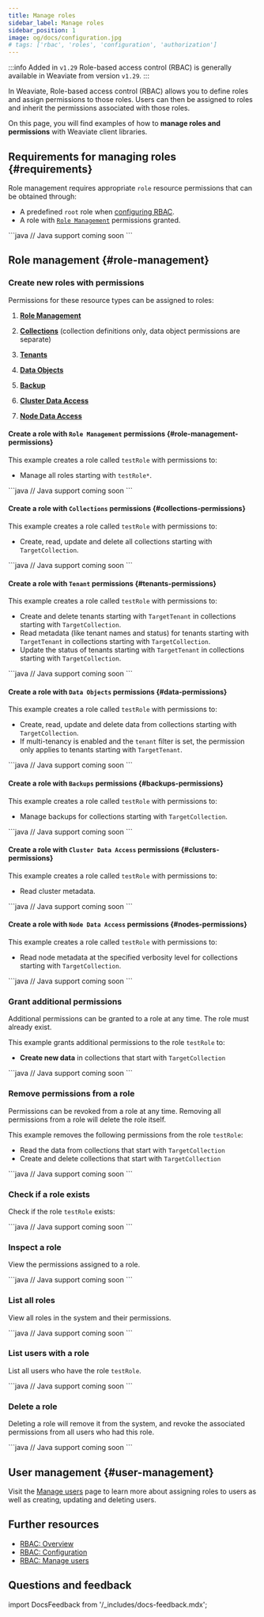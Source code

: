 ```yaml
---
title: Manage roles
sidebar_label: Manage roles
sidebar_position: 1
image: og/docs/configuration.jpg
# tags: ['rbac', 'roles', 'configuration', 'authorization']
---
```



:::info Added in `v1.29`
Role-based access control (RBAC) is generally available in Weaviate from version `v1.29`.
:::

In Weaviate, Role-based access control (RBAC) allows you to define roles and assign permissions to those roles. Users can then be assigned to roles and inherit the permissions associated with those roles.

On this page, you will find examples of how to **manage roles and permissions** with Weaviate client libraries.


<ConfigureRbac />

## Requirements for managing roles <i class="fa-solid fa-key"></i> {#requirements}

Role management requires appropriate `role` resource permissions that can be obtained through:

- A predefined `root` role when [configuring RBAC](/developers/weaviate/configuration/rbac/configuration).
- A role with [`Role Management`](#role-management-permissions) permissions granted.

<Tabs groupId="languages">
  <TabItem value="py" label="Python Client v4">
    <FilteredTextBlock
      text={RolePyCode}
      startMarker="# START AdminClient"
      endMarker="# END AdminClient"
      language="py"
    />
  </TabItem>
  <TabItem value="js" label="JS/TS Client v3">
    <FilteredTextBlock
      text={RoleTSCode}
      startMarker="// START AdminClient"
      endMarker="// END AdminClient"
      language="ts"
    />
  </TabItem>
  <TabItem value="go" label="Go">
    <FilteredTextBlock
      text={RoleGoCode}
      startMarker="// START AdminClient"
      endMarker="// END AdminClient"
      language="go"
    />
  </TabItem>
  <TabItem value="java" label="Java">
    ```java // Java support coming soon ```
  </TabItem>
</Tabs>

## Role management <i class="fa-solid fa-user-shield"></i> {#role-management}

### Create new roles with permissions

Permissions for these resource types can be assigned to roles:

1. [**Role Management**](#role-management-permissions)

1. [**Collections**](#collections-permissions) (collection definitions only, data object permissions are separate)

1. [**Tenants**](#tenants-permissions)

1. [**Data Objects**](#data-permissions)

1. [**Backup**](#backups-permissions)

1. [**Cluster Data Access**](#clusters-permissions)

1. [**Node Data Access**](#nodes-permissions)

#### Create a role with `Role Management` permissions {#role-management-permissions}

This example creates a role called `testRole` with permissions to:

- Manage all roles starting with `testRole*`.

<Tabs groupId="languages">
  <TabItem value="py" label="Python Client v4">
    <FilteredTextBlock
      text={RolePyCode}
      startMarker="# START AddManageRolesPermission"
      endMarker="# END AddManageRolesPermission"
      language="py"
    />
  </TabItem>
  <TabItem value="js" label="JS/TS Client v3">
    <FilteredTextBlock
      text={RoleTSCode}
      startMarker="// START AddManageRolesPermission"
      endMarker="// END AddManageRolesPermission"
      language="ts"
    />
  </TabItem>
  <TabItem value="go" label="Go">
    <FilteredTextBlock
      text={RoleGoCode}
      startMarker="// START AddManageRolesPermission"
      endMarker="// END AddManageRolesPermission"
      language="go"
    />
  </TabItem>
  <TabItem value="java" label="Java">
    ```java // Java support coming soon ```
  </TabItem>
</Tabs>

#### Create a role with `Collections` permissions {#collections-permissions}

This example creates a role called `testRole` with permissions to:

- Create, read, update and delete all collections starting with `TargetCollection`.

<Tabs groupId="languages">
  <TabItem value="py" label="Python Client v4">
    <FilteredTextBlock
      text={RolePyCode}
      startMarker="# START AddCollectionsPermission"
      endMarker="# END AddCollectionsPermission"
      language="py"
    />
  </TabItem>
  <TabItem value="js" label="JS/TS Client v3">
    <FilteredTextBlock
      text={RoleTSCode}
      startMarker="// START AddCollectionsPermission"
      endMarker="// END AddCollectionsPermission"
      language="ts"
    />
  </TabItem>
  <TabItem value="go" label="Go">
    <FilteredTextBlock
      text={RoleGoCode}
      startMarker="// START AddCollectionsPermission"
      endMarker="// END AddCollectionsPermission"
      language="go"
    />
  </TabItem>
  <TabItem value="java" label="Java">
    ```java // Java support coming soon ```
  </TabItem>
</Tabs>

#### Create a role with `Tenant` permissions {#tenants-permissions}

This example creates a role called `testRole` with permissions to:

- Create and delete tenants starting with `TargetTenant` in collections starting with `TargetCollection`.
- Read metadata (like tenant names and status) for tenants starting with `TargetTenant` in collections starting with `TargetCollection`.
- Update the status of tenants starting with `TargetTenant` in collections starting with `TargetCollection`.

<Tabs groupId="languages">
  <TabItem value="py" label="Python Client v4">
    <FilteredTextBlock
      text={RolePyCode}
      startMarker="# START AddTenantPermission"
      endMarker="# END AddTenantPermission"
      language="py"
    />
  </TabItem>
  <TabItem value="js" label="JS/TS Client v3">
    <FilteredTextBlock
      text={RoleTSCode}
      startMarker="// START AddTenantPermission"
      endMarker="// END AddTenantPermission"
      language="ts"
    />
  </TabItem>
  <TabItem value="go" label="Go">
    <FilteredTextBlock
      text={RoleGoCode}
      startMarker="// START AddTenantPermission"
      endMarker="// END AddTenantPermission"
      language="go"
    />
  </TabItem>
  <TabItem value="java" label="Java">
    ```java // Java support coming soon ```
  </TabItem>
</Tabs>

#### Create a role with `Data Objects` permissions {#data-permissions}

This example creates a role called `testRole` with permissions to:

- Create, read, update and delete data from collections starting with `TargetCollection`.
- If multi-tenancy is enabled and the `tenant` filter is set, the permission only applies to tenants starting with `TargetTenant`.

<Tabs groupId="languages">
  <TabItem value="py" label="Python Client v4">
    <FilteredTextBlock
      text={RolePyCode}
      startMarker="# START AddDataObjectPermission"
      endMarker="# END AddDataObjectPermission"
      language="py"
    />
  </TabItem>
  <TabItem value="js" label="JS/TS Client v3">
    <FilteredTextBlock
      text={RoleTSCode}
      startMarker="// START AddDataObjectPermission"
      endMarker="// END AddDataObjectPermission"
      language="ts"
    />
  </TabItem>
  <TabItem value="go" label="Go">
    <FilteredTextBlock
      text={RoleGoCode}
      startMarker="// START AddDataObjectPermission"
      endMarker="// END AddDataObjectPermission"
      language="go"
    />
  </TabItem>
  <TabItem value="java" label="Java">
    ```java // Java support coming soon ```
  </TabItem>
</Tabs>

#### Create a role with `Backups` permissions {#backups-permissions}

This example creates a role called `testRole` with permissions to:

- Manage backups for collections starting with `TargetCollection`.

<Tabs groupId="languages">
  <TabItem value="py" label="Python Client v4">
    <FilteredTextBlock
      text={RolePyCode}
      startMarker="# START AddBackupPermission"
      endMarker="# END AddBackupPermission"
      language="py"
    />
  </TabItem>
  <TabItem value="js" label="JS/TS Client v3">
    <FilteredTextBlock
      text={RoleTSCode}
      startMarker="// START AddBackupPermission"
      endMarker="// END AddBackupPermission"
      language="ts"
    />
  </TabItem>
  <TabItem value="go" label="Go">
    <FilteredTextBlock
      text={RoleGoCode}
      startMarker="// START AddBackupPermission"
      endMarker="// END AddBackupPermission"
      language="go"
    />
  </TabItem>
  <TabItem value="java" label="Java">
    ```java // Java support coming soon ```
  </TabItem>
</Tabs>

#### Create a role with `Cluster Data Access` permissions {#clusters-permissions}

This example creates a role called `testRole` with permissions to:

- Read cluster metadata.

<Tabs groupId="languages">
  <TabItem value="py" label="Python Client v4">
    <FilteredTextBlock
      text={RolePyCode}
      startMarker="# START AddClusterPermission"
      endMarker="# END AddClusterPermission"
      language="py"
    />
  </TabItem>
  <TabItem value="js" label="JS/TS Client v3">
    <FilteredTextBlock
      text={RoleTSCode}
      startMarker="// START AddClusterPermission"
      endMarker="// END AddClusterPermission"
      language="ts"
    />
  </TabItem>
  <TabItem value="go" label="Go">
    <FilteredTextBlock
      text={RoleGoCode}
      startMarker="// START AddClusterPermission"
      endMarker="// END AddClusterPermission"
      language="go"
    />
  </TabItem>
  <TabItem value="java" label="Java">
    ```java // Java support coming soon ```
  </TabItem>
</Tabs>

#### Create a role with `Node Data Access` permissions {#nodes-permissions}

This example creates a role called `testRole` with permissions to:

- Read node metadata at the specified verbosity level for collections starting with `TargetCollection`.

<Tabs groupId="languages">
  <TabItem value="py" label="Python Client v4">
    <FilteredTextBlock
      text={RolePyCode}
      startMarker="# START AddNodesPermission"
      endMarker="# END AddNodesPermission"
      language="py"
    />
  </TabItem>
  <TabItem value="js" label="JS/TS Client v3">
    <FilteredTextBlock
      text={RoleTSCode}
      startMarker="// START AddNodesPermission"
      endMarker="// END AddNodesPermission"
      language="ts"
    />
  </TabItem>
  <TabItem value="go" label="Go">
    <FilteredTextBlock
      text={RoleGoCode}
      startMarker="// START AddNodesPermission"
      endMarker="// END AddNodesPermission"
      language="go"
    />
  </TabItem>
  <TabItem value="java" label="Java">
    ```java // Java support coming soon ```
  </TabItem>
</Tabs>

### Grant additional permissions

Additional permissions can be granted to a role at any time. The role must already exist.

This example grants additional permissions to the role `testRole` to:

- **Create new data** in collections that start with `TargetCollection`

<Tabs groupId="languages">
  <TabItem value="py" label="Python Client v4">
    <FilteredTextBlock
      text={RolePyCode}
      startMarker="# START AddRoles"
      endMarker="# END AddRoles"
      language="py"
    />
  </TabItem>
  <TabItem value="js" label="JS/TS Client v3">
    <FilteredTextBlock
      text={RoleTSCode}
      startMarker="// START AddRoles"
      endMarker="// END AddRoles"
      language="ts"
    />
  </TabItem>
  <TabItem value="go" label="Go">
    <FilteredTextBlock
      text={RoleGoCode}
      startMarker="// START AddRoles"
      endMarker="// END AddRoles"
      language="go"
    />
  </TabItem>
  <TabItem value="java" label="Java">
    ```java // Java support coming soon ```
  </TabItem>
</Tabs>

### Remove permissions from a role

Permissions can be revoked from a role at any time. Removing all permissions from a role will delete the role itself.

This example removes the following permissions from the role `testRole`:

- Read the data from collections that start with `TargetCollection`
- Create and delete collections that start with `TargetCollection`

<Tabs groupId="languages">
  <TabItem value="py" label="Python Client v4">
    <FilteredTextBlock
      text={RolePyCode}
      startMarker="# START RemovePermissions"
      endMarker="# END RemovePermissions"
      language="py"
    />
  </TabItem>
  <TabItem value="js" label="JS/TS Client v3">
    <FilteredTextBlock
      text={RoleTSCode}
      startMarker="// START RemovePermissions"
      endMarker="// END RemovePermissions"
      language="ts"
    />
  </TabItem>
  <TabItem value="go" label="Go">
    <FilteredTextBlock
      text={RoleGoCode}
      startMarker="// START RemovePermissions"
      endMarker="// END RemovePermissions"
      language="go"
    />
  </TabItem>
  <TabItem value="java" label="Java">
    ```java // Java support coming soon ```
  </TabItem>
</Tabs>

### Check if a role exists

Check if the role `testRole` exists:

<Tabs groupId="languages">
  <TabItem value="py" label="Python Client v4">
    <FilteredTextBlock
      text={RolePyCode}
      startMarker="# START CheckRoleExists"
      endMarker="# END CheckRoleExists"
      language="py"
    />
  </TabItem>
  <TabItem value="js" label="JS/TS Client v3">
    <FilteredTextBlock
      text={RoleTSCode}
      startMarker="// START CheckRoleExists"
      endMarker="// END CheckRoleExists"
      language="ts"
    />
  </TabItem>
  <TabItem value="go" label="Go">
    <FilteredTextBlock
      text={RoleGoCode}
      startMarker="// START CheckRoleExists"
      endMarker="// END CheckRoleExists"
      language="go"
    />
  </TabItem>
  <TabItem value="java" label="Java">
    ```java // Java support coming soon ```
  </TabItem>
</Tabs>

### Inspect a role

View the permissions assigned to a role.

<Tabs groupId="languages">
  <TabItem value="py" label="Python Client v4">
    <FilteredTextBlock
      text={RolePyCode}
      startMarker="# START InspectRole"
      endMarker="# END InspectRole"
      language="py"
    />
  </TabItem>
  <TabItem value="js" label="JS/TS Client v3">
    <FilteredTextBlock
      text={RoleTSCode}
      startMarker="// START InspectRole"
      endMarker="// END InspectRole"
      language="ts"
    />
  </TabItem>
  <TabItem value="go" label="Go">
    <FilteredTextBlock
      text={RoleGoCode}
      startMarker="// START InspectRole"
      endMarker="// END InspectRole"
      language="go"
    />
  </TabItem>
  <TabItem value="java" label="Java">
    ```java // Java support coming soon ```
  </TabItem>
</Tabs>

### List all roles

View all roles in the system and their permissions.

<Tabs groupId="languages">
  <TabItem value="py" label="Python Client v4">
    <FilteredTextBlock
      text={RolePyCode}
      startMarker="# START ListAllRoles"
      endMarker="# END ListAllRoles"
      language="py"
    />
  </TabItem>
  <TabItem value="js" label="JS/TS Client v3">
    <FilteredTextBlock
      text={RoleTSCode}
      startMarker="// START ListAllRoles"
      endMarker="// END ListAllRoles"
      language="ts"
    />
  </TabItem>
  <TabItem value="go" label="Go">
    <FilteredTextBlock
      text={RoleGoCode}
      startMarker="// START ListAllRoles"
      endMarker="// END ListAllRoles"
      language="go"
    />
  </TabItem>
  <TabItem value="java" label="Java">
    ```java // Java support coming soon ```
  </TabItem>
</Tabs>

### List users with a role

List all users who have the role `testRole`.

<Tabs groupId="languages">
  <TabItem value="py" label="Python Client v4">
    <FilteredTextBlock
      text={RolePyCode}
      startMarker="# START AssignedUsers"
      endMarker="# END AssignedUsers"
      language="py"
    />
  </TabItem>
  <TabItem value="js" label="JS/TS Client v3">
    <FilteredTextBlock
      text={RoleTSCode}
      startMarker="// START AssignedUsers"
      endMarker="// END AssignedUsers"
      language="ts"
    />
  </TabItem>
  <TabItem value="go" label="Go">
    <FilteredTextBlock
      text={RoleGoCode}
      startMarker="// START AssignedUsers"
      endMarker="// END AssignedUsers"
      language="go"
    />
  </TabItem>
  <TabItem value="java" label="Java">
    ```java // Java support coming soon ```
  </TabItem>
</Tabs>

### Delete a role

Deleting a role will remove it from the system, and revoke the associated permissions from all users who had this role.

<Tabs groupId="languages">
  <TabItem value="py" label="Python Client v4">
    <FilteredTextBlock
      text={RolePyCode}
      startMarker="# START DeleteRole"
      endMarker="# END DeleteRole"
      language="py"
    />
  </TabItem>
  <TabItem value="js" label="JS/TS Client v3">
    <FilteredTextBlock
      text={RoleTSCode}
      startMarker="// START DeleteRole"
      endMarker="// END DeleteRole"
      language="ts"
    />
  </TabItem>
  <TabItem value="go" label="Go">
    <FilteredTextBlock
      text={RoleGoCode}
      startMarker="// START DeleteRole"
      endMarker="// END DeleteRole"
      language="go"
    />
  </TabItem>
  <TabItem value="java" label="Java">
    ```java // Java support coming soon ```
  </TabItem>
</Tabs>

## User management <i class="fas fa-user-edit"></i> {#user-management}

Visit the [Manage users](https://www.google.com/search?q=./manage-users.mdx) page to learn more about assigning roles to users as well as creating, updating and deleting users.

## Further resources

- [RBAC: Overview](https://www.google.com/search?q=./index.mdx)
- [RBAC: Configuration](https://www.google.com/search?q=./configuration.md)
- [RBAC: Manage users](https://www.google.com/search?q=./manage-users.mdx)

## Questions and feedback

import DocsFeedback from '/_includes/docs-feedback.mdx';

<DocsFeedback />

